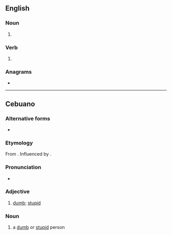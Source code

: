 ==English==

===Noun===
{{head|en|noun form}}

# {{plural of|bogart|lang=en}}

===Verb===
{{head|en|verb form}}

# {{en-third-person singular of|bogart}}

===Anagrams===
* {{anagrams|en|a=abgorst|bograts}}

----

==Cebuano==

===Alternative forms===
* {{l|ceb|bogerts}}

===Etymology===
From {{m|ceb|bugo}}. Influenced by {{m|ceb|Bogart}}.

===Pronunciation===
* {{hyph|bo|garts|lang=ceb}}

===Adjective===
{{head|ceb|adjective}}

# {{lb|ceb|slang}} [[dumb]]; [[stupid]]

===Noun===
{{head|ceb|noun}}

# {{lb|ceb|slang}} a [[dumb]] or [[stupid]] person